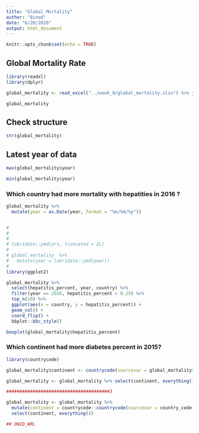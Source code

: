 ```yaml
---
title: "Global Mortality"
author: "Binod"
date: "6/20/2020"
output: html_document
---
```


```r
knitr::opts_chunk$set(echo = TRUE)
```

## Global Mortality Rate


```r
library(readxl)
library(dplyr)
```


```r
global_mortality <- read_excel("../week_9/global_mortality.xlsx") %>% janitor::clean_names()

global_mortality
```
## Check structure

```r
str(global_mortality)
```

## Latest year of data

```r
max(global_mortality$year)

min(global_mortality$year)
```

### Which country had more mortality with hepatities in 2016 ?

```r
global_mortality %>% 
  mutate(year = as.Date(year, format = "%m/%d/%y"))


# 
# 
# 
# lubridate::ymd(yrs, truncated = 2L)
# 
# global_mortality  %>% 
#   mutate(year = lubridate::ymd(year))
#   
library(ggplot2)

global_mortality %>% 
  select(hepatitis_percent, year, country) %>% 
  filter(year == 2016, hepatitis_percent > 0.25) %>%
  top_n(10) %>% 
  ggplot(aes(x = country, y = hepatitis_percent)) +
  geom_col() +
  coord_flip() +
  bbplot::bbc_style()

boxplot(global_mortality$hepatitis_percent)

```

### Which continent had more diabetes percent in 2015?

```r
library(countrycode)

global_mortality$continent <- countrycode(sourcevar = global_mortality$country_code, origin = "iso3c", destination = "continent")

global_mortality <- global_mortality %>% select(continent, everything())

#######################################3

global_mortality <- global_mortality %>% 
  mutate(continent = countrycode::countrycode(sourcevar = country_code, origin = "iso3c", destination = "continent")) %>% 
  select(continent, everything()) 

## OWID_WRL

```


